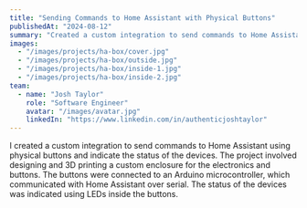 ```yaml
---
title: "Sending Commands to Home Assistant with Physical Buttons"
publishedAt: "2024-08-12"
summary: "Created a custom integration to send commands to Home Assistant using physical buttons and indicate the status of the devices."
images:
  - "/images/projects/ha-box/cover.jpg"
  - "/images/projects/ha-box/outside.jpg"
  - "/images/projects/ha-box/inside-1.jpg"
  - "/images/projects/ha-box/inside-2.jpg"
team:
  - name: "Josh Taylor"
    role: "Software Engineer"
    avatar: "/images/avatar.jpg"
    linkedIn: "https://www.linkedin.com/in/authenticjoshtaylor"
---
```


I created a custom integration to send commands to Home Assistant using physical buttons and indicate the status of the devices. The project involved designing and 3D printing a custom enclosure for the electronics and buttons. The buttons were connected to an Arduino microcontroller, which communicated with Home Assistant over serial. The status of the devices was indicated using LEDs inside the buttons.
